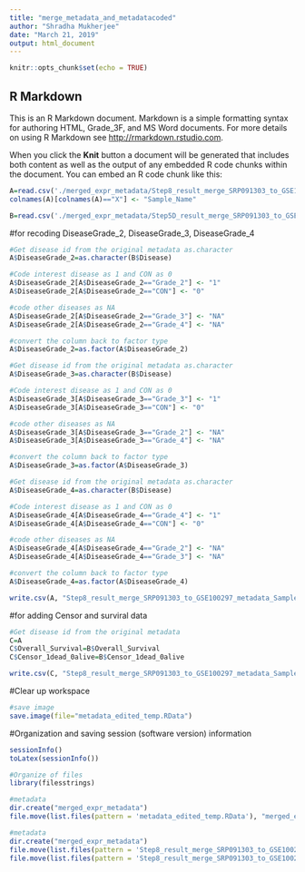 ```yaml
---
title: "merge_metadata_and_metadatacoded"
author: "Shradha Mukherjee"
date: "March 21, 2019"
output: html_document
---
```


```r
knitr::opts_chunk$set(echo = TRUE)
```

## R Markdown

This is an R Markdown document. Markdown is a simple formatting syntax for authoring HTML, Grade_3F, and MS Word documents. For more details on using R Markdown see <http://rmarkdown.rstudio.com>.

When you click the **Knit** button a document will be generated that includes both content as well as the output of any embedded R code chunks within the document. You can embed an R code chunk like this:

```r
A=read.csv('./merged_expr_metadata/Step8_result_merge_SRP091303_to_GSE100297_metadata_SampleID_coded.csv')
colnames(A)[colnames(A)=="X"] <- "Sample_Name"
```

```r
B=read.csv('./merged_expr_metadata/Step5D_result_merge_SRP091303_to_GSE100297_metadata_SampleID.csv')
```

#for recoding DiseaseGrade_2, DiseaseGrade_3, DiseaseGrade_4 
```r
#Get disease id from the original metadata as.character 
A$DiseaseGrade_2=as.character(B$Disease)

#Code interest disease as 1 and CON as 0
A$DiseaseGrade_2[A$DiseaseGrade_2=="Grade_2"] <- "1"
A$DiseaseGrade_2[A$DiseaseGrade_2=="CON"] <- "0"

#code other diseases as NA
A$DiseaseGrade_2[A$DiseaseGrade_2=="Grade_3"] <- "NA"
A$DiseaseGrade_2[A$DiseaseGrade_2=="Grade_4"] <- "NA"

#convert the column back to factor type
A$DiseaseGrade_2=as.factor(A$DiseaseGrade_2)
```

```r
#Get disease id from the original metadata as.character 
A$DiseaseGrade_3=as.character(B$Disease)

#Code interest disease as 1 and CON as 0
A$DiseaseGrade_3[A$DiseaseGrade_3=="Grade_3"] <- "1"
A$DiseaseGrade_3[A$DiseaseGrade_3=="CON"] <- "0"

#code other diseases as NA
A$DiseaseGrade_3[A$DiseaseGrade_3=="Grade_2"] <- "NA"
A$DiseaseGrade_3[A$DiseaseGrade_3=="Grade_4"] <- "NA"

#convert the column back to factor type
A$DiseaseGrade_3=as.factor(A$DiseaseGrade_3)
```

```r
#Get disease id from the original metadata as.character 
A$DiseaseGrade_4=as.character(B$Disease)

#Code interest disease as 1 and CON as 0
A$DiseaseGrade_4[A$DiseaseGrade_4=="Grade_4"] <- "1"
A$DiseaseGrade_4[A$DiseaseGrade_4=="CON"] <- "0"

#code other diseases as NA
A$DiseaseGrade_4[A$DiseaseGrade_4=="Grade_2"] <- "NA"
A$DiseaseGrade_4[A$DiseaseGrade_4=="Grade_3"] <- "NA"

#convert the column back to factor type
A$DiseaseGrade_4=as.factor(A$DiseaseGrade_4)
```

```r
write.csv(A, "Step8_result_merge_SRP091303_to_GSE100297_metadata_SampleID_coded_vsCONonly.csv")
```

#for adding Censor and surviral data 
```r
#Get disease id from the original metadata
C=A
C$Overall_Survival=B$Overall_Survival
C$Censor_1dead_0alive=B$Censor_1dead_0alive
```

```r
write.csv(C, "Step8_result_merge_SRP091303_to_GSE100297_metadata_SampleID_coded_vsCONonly_Survival.csv")
```

#Clear up workspace 
```r
#save image
save.image(file="metadata_edited_temp.RData")
```

#Organization and saving session (software version) information
```r
sessionInfo()
toLatex(sessionInfo())
```

```r
#Organize of files
library(filesstrings)

#metadata 
dir.create("merged_expr_metadata")
file.move(list.files(pattern = 'metadata_edited_temp.RData'), "merged_expr_metadata")

#metadata 
dir.create("merged_expr_metadata")
file.move(list.files(pattern = 'Step8_result_merge_SRP091303_to_GSE100297_metadata_SampleID_coded_vsCONonly.csv'), "merged_expr_metadata")
file.move(list.files(pattern = 'Step8_result_merge_SRP091303_to_GSE100297_metadata_SampleID_coded_vsCONonly_Survival.csv'), "merged_expr_metadata")
```
